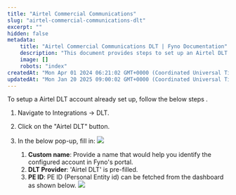 ```yaml
---
title: "Airtel Commercial Communications"
slug: "airtel-commercial-communications-dlt"
excerpt: ""
hidden: false
metadata:
    title: "Airtel Commercial Communications DLT | Fyno Documentation"
    description: "This document provides steps to set up an Airtel DLT account in Fyno's portal by navigating to Integrations -> DLT and filling in the required information in a pop-up window."
    image: []
    robots: "index"
createdAt: "Mon Apr 01 2024 06:21:02 GMT+0000 (Coordinated Universal Time)"
updatedAt: "Mon Jan 20 2025 09:00:02 GMT+0000 (Coordinated Universal Time)"
---
```


To setup a Airtel DLT account already set up, follow the below steps .

1. Navigate to Integrations -> DLT.
2. Click on the "Airtel DLT" button.
3. In the below pop-up, fill in:
   ![](/images/dlt_airtel_integration.png)

    1. **Custom name**: Provide a name that would help you identify the configured account in Fyno's portal.
    2. **DLT Provider**: 'Airtel DLT' is pre-filled.
    3. **PE ID**: PE ID (Personal Entity id) can be fetched from the dashboard as shown below.
       ![](/images/dlt_airtel_config.png)
